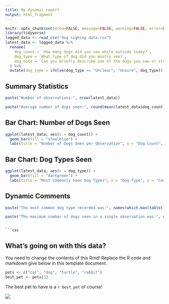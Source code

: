 ---
title: My dynamic report
output: html_fragment
---

```{r setup, include=FALSE}
knitr::opts_chunk$set(echo=FALSE, message=FALSE, warning=FALSE, error=FALSE)
library(tidyverse)
logged_data <- read_csv("dog sighing data.csv")
latest_data <- logged_data %>%
  rename(
    dog_count = `How many dogs did you see while outside today?`,
    dog_type = `What type of dog did you mostly see?`,
    dog_note = `Can you briefly describe one of the dogs you saw or its behavior?`
  ) %>%
  mutate(dog_type = ifelse(dog_type == "Unclear", "Unsure", dog_type))
```

## Summary Statistics

```{r}
paste("Number of observations:", nrow(latest_data))
```

```{r}
paste("Average number of dogs seen:", round(mean(latest_data$dog_count), 1))
```

## Bar Chart: Number of Dogs Seen

```{r}
ggplot(latest_data, aes(x = dog_count)) +
  geom_bar(fill = "steelblue") +
  labs(title = "Number of Dogs Seen per Observation", x = "Dog Count", y = "Frequency")
```

## Bar Chart: Dog Types Seen

```{r}
ggplot(latest_data, aes(x = dog_type)) +
  geom_bar(fill = "darkgreen") +
  labs(title = "Most Commonly Seen Dog Types", x = "Dog Type", y = "Count")
```

## Dynamic Comments

```{r}
paste("The most common dog type recorded was:", names(which.max(table(latest_data$dog_type))))
```

```{r}
paste("The maximum number of dogs seen in a single observation was:", max(latest_data$dog_count))
```
```

```{css}

```

## What's going on with this data?

You need to change the contents of this Rmd! Replace the R code and markdown give below in this template document.

```{r}
pets <- c("cat", "dog", "turtle", "rabbit")
best_pet <- pets[1]

```

The best pet to have is a `r best_pet` of course!

![](https://c.tenor.com/-qBsG1HwR4oAAAAC/tenor.gif)
